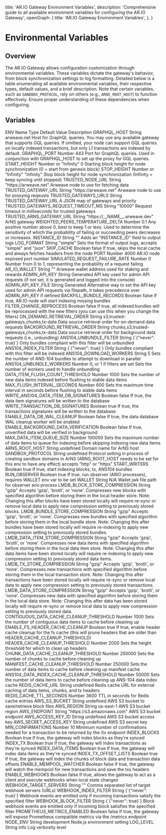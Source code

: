   title: 'AR.IO Gateway Environment Variables',
  description:
    'Comprehensive guide to all available environment variables for configuring the AR.IO Gateway',
  openGraph: {
    title: 'AR.IO Gateway Environment Variables',
  },
}



# Environmental Variables

## Overview

The AR.IO Gateway allows configuration customization through environmental variables. These variables dictate the gateway's behavior, from block synchronization settings to log formatting. Detailed below is a table enumerating all available environmental variables, their respective types, default values, and a brief description. Note that certain variables, such as `SANDBOX_PROTOCOL`, rely on others (e.g., `ARNS_ROOT_HOST`) to function effectively. Ensure proper understanding of these dependencies when configuring.

## Variables

<Table
  containerClassName="mx-auto max-w-full"
  containerStyle={{ width: '100%' }}
  style={{ minWidth: '800px' }}
>
  <Table.Head>
    <Table.Row>
      <Table.Header>ENV Name</Table.Header>
      <Table.Header>Type</Table.Header>
      <Table.Header>Default Value</Table.Header>
      <Table.Header>Description</Table.Header>
    </Table.Row>
  </Table.Head>
  <Table.Body>
    <Table.Row>
      <Table.Cell className="font-semibold">GRAPHQL_HOST</Table.Cell>
      <Table.Cell>String</Table.Cell>
      <Table.Cell>arweave.net</Table.Cell>
      <Table.Cell>
        Host for GraphQL queries. You may use any available gateway that
        supports GQL queries. If omitted, your node can support GQL queries on
        locally indexed transactions, but only L1 transactions are indexed by
        default.
      </Table.Cell>
    </Table.Row>
    <Table.Row>
      <Table.Cell className="font-semibold">GRAPHQL_PORT</Table.Cell>
      <Table.Cell>Number</Table.Cell>
      <Table.Cell>443</Table.Cell>
      <Table.Cell>
        Port for GraphQL queries. Used in conjunction with GRAPHQL_HOST to set
        up the proxy for GQL queries.
      </Table.Cell>
    </Table.Row>
    <Table.Row>
      <Table.Cell className="font-semibold">START_HEIGHT</Table.Cell>
      <Table.Cell>Number or "Infinity"</Table.Cell>
      <Table.Cell>0</Table.Cell>
      <Table.Cell>
        Starting block height for node synchronization (0 = start from genesis
        block)
      </Table.Cell>
    </Table.Row>
    <Table.Row>
      <Table.Cell className="font-semibold">STOP_HEIGHT</Table.Cell>
      <Table.Cell>Number or "Infinity"</Table.Cell>
      <Table.Cell>"Infinity"</Table.Cell>
      <Table.Cell>
        Stop block height for node synchronization (Infinity = keep syncing
        until stopped)
      </Table.Cell>
    </Table.Row>
    <Table.Row>
      <Table.Cell className="font-semibold">TRUSTED_NODE_URL</Table.Cell>
      <Table.Cell>String</Table.Cell>
      <Table.Cell>"https://arweave.net"</Table.Cell>
      <Table.Cell>Arweave node to use for fetching data</Table.Cell>
    </Table.Row>
    <Table.Row>
      <Table.Cell className="font-semibold">TRUSTED_GATEWAY_URL</Table.Cell>
      <Table.Cell>String</Table.Cell>
      <Table.Cell>"https://arweave.net"</Table.Cell>
      <Table.Cell>Arweave node to use for proxying reqeusts</Table.Cell>
    </Table.Row>
    <Table.Row>
      <Table.Cell className="font-semibold">TRUSTED_GATEWAYS_URLS</Table.Cell>
      <Table.Cell>String</Table.Cell>
      <Table.Cell>TRUSTED_GATEWAY_URL</Table.Cell>
      <Table.Cell>A JSON map of gateways and priority</Table.Cell>
    </Table.Row>
    <Table.Row>
      <Table.Cell className="font-semibold">
        TRUSTED_GATEWAYS_REQUEST_TIMEOUT_MS
      </Table.Cell>
      <Table.Cell>String</Table.Cell>
      <Table.Cell>"10000"</Table.Cell>
      <Table.Cell>
        Request timeout in milliseconds for trusted gateways
      </Table.Cell>
    </Table.Row>
    <Table.Row>
      <Table.Cell className="font-semibold">
        TRUSTED_ARNS_GATEWAY_URL
      </Table.Cell>
      <Table.Cell>String</Table.Cell>
      <Table.Cell>"https://__NAME__.arweave.dev"</Table.Cell>
      <Table.Cell>ArNS gateway</Table.Cell>
    </Table.Row>
    <Table.Row>
      <Table.Cell className="font-semibold">
        WEIGHTED_PEERS_TEMPERATURE_DELTA
      </Table.Cell>
      <Table.Cell>Number</Table.Cell>
      <Table.Cell>0.1</Table.Cell>
      <Table.Cell>
        Any positive number above 0, best to keep 1 or less. Used to determine
        the sensitivity of which the probability of failing or succeeding peers
        decreases or increases.
      </Table.Cell>
    </Table.Row>
    <Table.Row>
      <Table.Cell className="font-semibold">INSTANCE_ID</Table.Cell>
      <Table.Cell>String</Table.Cell>
      <Table.Cell>""</Table.Cell>
      <Table.Cell>Adds an "INSTANCE_ID" field to output logs</Table.Cell>
    </Table.Row>
    <Table.Row>
      <Table.Cell className="font-semibold">LOG_FORMAT</Table.Cell>
      <Table.Cell>String</Table.Cell>
      <Table.Cell>"simple"</Table.Cell>
      <Table.Cell>
        Sets the format of output logs, accepts "simple" and "json"
      </Table.Cell>
    </Table.Row>
    <Table.Row>
      <Table.Cell className="font-semibold">SKIP_CACHE</Table.Cell>
      <Table.Cell>Boolean</Table.Cell>
      <Table.Cell>false</Table.Cell>
      <Table.Cell>
        If true, skips the local cache and always fetches headers from the node
      </Table.Cell>
    </Table.Row>
    <Table.Row>
      <Table.Cell className="font-semibold">PORT</Table.Cell>
      <Table.Cell>Number</Table.Cell>
      <Table.Cell>4000</Table.Cell>
      <Table.Cell>AR.IO node exposed port number</Table.Cell>
    </Table.Row>
    <Table.Row>
      <Table.Cell className="font-semibold">
        SIMULATED_REQUEST_FAILURE_RATE
      </Table.Cell>
      <Table.Cell>Number</Table.Cell>
      <Table.Cell>0</Table.Cell>
      <Table.Cell>
        Number from 0 to 1, representing the probability of a request failing
      </Table.Cell>
    </Table.Row>
    <Table.Row>
      <Table.Cell className="font-semibold">AR_IO_WALLET</Table.Cell>
      <Table.Cell>String</Table.Cell>
      <Table.Cell>""</Table.Cell>
      <Table.Cell>
        Arweave wallet address used for staking and rewards
      </Table.Cell>
    </Table.Row>
    <Table.Row>
      <Table.Cell className="font-semibold">ADMIN_API_KEY</Table.Cell>
      <Table.Cell>String</Table.Cell>
      <Table.Cell>Generated</Table.Cell>
      <Table.Cell>
        API key used for admin API requests (if not set, it is generated and
        logged into the console)
      </Table.Cell>
    </Table.Row>
    <Table.Row>
      <Table.Cell className="font-semibold">ADMIN_API_KEY_FILE</Table.Cell>
      <Table.Cell>String</Table.Cell>
      <Table.Cell>Generated</Table.Cell>
      <Table.Cell>
        Alternative way to set the API key used for admin API requests via
        filepath, it takes precedence over ADMIN_API_KEY if defined
      </Table.Cell>
    </Table.Row>
    <Table.Row>
      <Table.Cell className="font-semibold">BACKFILL_BUNDLE_RECORDS</Table.Cell>
      <Table.Cell>Boolean</Table.Cell>
      <Table.Cell>false</Table.Cell>
      <Table.Cell>
        If true, AR.IO node will start indexing missing bundles
      </Table.Cell>
    </Table.Row>
    <Table.Row>
      <Table.Cell className="font-semibold">FILTER_CHANGE_REPROCESS</Table.Cell>
      <Table.Cell>Boolean</Table.Cell>
      <Table.Cell>false</Table.Cell>
      <Table.Cell>
        If true, all indexed bundles will be reprocessed with the new filters
        (you can use this when you change the filters)
      </Table.Cell>
    </Table.Row>
    <Table.Row>
      <Table.Cell className="font-semibold">
        ON_DEMAND_RETRIEVAL_ORDER
      </Table.Cell>
      <Table.Cell>String</Table.Cell>
      <Table.Cell>s3,trusted-gateways,chunks,tx-data</Table.Cell>
      <Table.Cell>
        Data source retrieval order for on-demand data requests
      </Table.Cell>
    </Table.Row>
    <Table.Row>
      <Table.Cell className="font-semibold">
        BACKGROUND_RETRIEVAL_ORDER
      </Table.Cell>
      <Table.Cell>String</Table.Cell>
      <Table.Cell>chunks,s3,trusted-gateways,chunks,tx-data</Table.Cell>
      <Table.Cell>
        Data source retrieval order for background data requests (i.e.,
        unbundling)
      </Table.Cell>
    </Table.Row>
    <Table.Row>
      <Table.Cell className="font-semibold">ANS104_UNBUNDLE_FILTER</Table.Cell>
      <Table.Cell>String</Table.Cell>
      <Table.Cell>{`{"never": true}`}</Table.Cell>
      <Table.Cell>
        Only bundles compliant with this filter will be unbundled
      </Table.Cell>
    </Table.Row>
    <Table.Row>
      <Table.Cell className="font-semibold">ANS104_INDEX_FILTER</Table.Cell>
      <Table.Cell>String</Table.Cell>
      <Table.Cell>{`{"never": true}`}</Table.Cell>
      <Table.Cell>
        Only bundles compliant with this filter will be indexed
      </Table.Cell>
    </Table.Row>
    <Table.Row>
      <Table.Cell className="font-semibold">ANS104_DOWNLOAD_WORKERS</Table.Cell>
      <Table.Cell>String</Table.Cell>
      <Table.Cell>5</Table.Cell>
      <Table.Cell>
        Sets the number of ANS-104 bundles to attempt to download in parallel
      </Table.Cell>
    </Table.Row>
    <Table.Row>
      <Table.Cell className="font-semibold">ANS104_UNBUNDLE_WORKERS</Table.Cell>
      <Table.Cell>Number</Table.Cell>
      <Table.Cell>0, or 1 if filters are set</Table.Cell>
      <Table.Cell>
        Sets the number of workers used to handle unbundling
      </Table.Cell>
    </Table.Row>
    <Table.Row>
      <Table.Cell className="font-semibold">
        DATA_ITEM_FLUSH_COUNT_THRESHOLD
      </Table.Cell>
      <Table.Cell>Number</Table.Cell>
      <Table.Cell>1000</Table.Cell>
      <Table.Cell>
        Sets the number of new data items indexed before flushing to stable data
        items
      </Table.Cell>
    </Table.Row>
    <Table.Row>
      <Table.Cell className="font-semibold">
        MAX_FLUSH_INTERVAL_SECONDS
      </Table.Cell>
      <Table.Cell>Number</Table.Cell>
      <Table.Cell>600</Table.Cell>
      <Table.Cell>
        Sets the maximum time interval in seconds before flushing to stable data
        items
      </Table.Cell>
    </Table.Row>
    <Table.Row>
      <Table.Cell className="font-semibold">
        WRITE_ANS104_DATA_ITEM_DB_SIGNATURES
      </Table.Cell>
      <Table.Cell>Boolean</Table.Cell>
      <Table.Cell>false</Table.Cell>
      <Table.Cell>
        If true, the data item signatures will be written to the database
      </Table.Cell>
    </Table.Row>
    <Table.Row>
      <Table.Cell className="font-semibold">
        WRITE_TRANSACTION_DB_SIGNATURES
      </Table.Cell>
      <Table.Cell>Boolean</Table.Cell>
      <Table.Cell>true</Table.Cell>
      <Table.Cell>
        If true, the transactions signatures will be written to the database
      </Table.Cell>
    </Table.Row>
    <Table.Row>
      <Table.Cell className="font-semibold">
        ENABLE_DATA_DB_WAL_CLEANUP
      </Table.Cell>
      <Table.Cell>Boolean</Table.Cell>
      <Table.Cell>false</Table.Cell>
      <Table.Cell>
        If true, the data database WAL cleanup worker will be enabled
      </Table.Cell>
    </Table.Row>
    <Table.Row>
      <Table.Cell className="font-semibold">
        ENABLE_BACKGROUND_DATA_VERIFICATION
      </Table.Cell>
      <Table.Cell>Boolean</Table.Cell>
      <Table.Cell>false</Table.Cell>
      <Table.Cell>
        If true, unverified data will be verified in background
      </Table.Cell>
    </Table.Row>
    <Table.Row>
      <Table.Cell className="font-semibold">
        MAX_DATA_ITEM_QUEUE_SIZE
      </Table.Cell>
      <Table.Cell>Number</Table.Cell>
      <Table.Cell>100000</Table.Cell>
      <Table.Cell>
        Sets the maximum number of data items to queue for indexing before
        skipping indexing new data items
      </Table.Cell>
    </Table.Row>
    <Table.Row>
      <Table.Cell className="font-semibold">ARNS_ROOT_HOST</Table.Cell>
      <Table.Cell>String</Table.Cell>
      <Table.Cell>undefined</Table.Cell>
      <Table.Cell>Domain name for ArNS host</Table.Cell>
    </Table.Row>
    <Table.Row>
      <Table.Cell className="font-semibold">SANDBOX_PROTOCOL</Table.Cell>
      <Table.Cell>String</Table.Cell>
      <Table.Cell>undefined</Table.Cell>
      <Table.Cell>
        Protocol setting in process of creating sandbox domains in ArNS
        (ARNS_ROOT_HOST needs to be set for this env to have any effect) accepts
        "http" or "https"
      </Table.Cell>
    </Table.Row>
    <Table.Row>
      <Table.Cell className="font-semibold">START_WRITERS</Table.Cell>
      <Table.Cell>Boolean</Table.Cell>
      <Table.Cell>true</Table.Cell>
      <Table.Cell>
        If true, start indexing blocks, tx, ANS104 bundles
      </Table.Cell>
    </Table.Row>
    <Table.Row>
      <Table.Cell className="font-semibold">RUN_OBSERVER</Table.Cell>
      <Table.Cell>Boolean</Table.Cell>
      <Table.Cell>true</Table.Cell>
      <Table.Cell>
        If true, run observer (ARIO processes), requires WALLET env var to be
        set
      </Table.Cell>
    </Table.Row>
    <Table.Row>
      <Table.Cell className="font-semibold">WALLET</Table.Cell>
      <Table.Cell>String</Table.Cell>
      <Table.Cell>N/A</Table.Cell>
      <Table.Cell>Wallet jwk file path for observer ario process</Table.Cell>
    </Table.Row>
    <Table.Row>
      <Table.Cell className="font-semibold">
        LMDB_BLOCK_STORE_COMPRESSION
      </Table.Cell>
      <Table.Cell>String</Table.Cell>
      <Table.Cell>"gzip"</Table.Cell>
      <Table.Cell>
        Accepts 'gzip', 'brotli', or 'none'. Compresses new blocks with
        specified algorithm before storing them in the local header store. Note:
        Changing this after blocks have been stored locally will require re-sync
        or remove local data to apply new compression setting to previously
        stored blocks.
      </Table.Cell>
    </Table.Row>
    <Table.Row>
      <Table.Cell className="font-semibold">
        LMDB_BUNDLE_STORE_COMPRESSION
      </Table.Cell>
      <Table.Cell>String</Table.Cell>
      <Table.Cell>"gzip"</Table.Cell>
      <Table.Cell>
        Accepts 'gzip', 'brotli', or 'none'. Compresses new bundles with
        specified algorithm before storing them in the local bundle store. Note:
        Changing this after bundles have been stored locally will require
        re-indexing to apply new compression setting to previously stored
        bundles.
      </Table.Cell>
    </Table.Row>
    <Table.Row>
      <Table.Cell className="font-semibold">
        LMDB_DATA_ITEM_STORE_COMPRESSION
      </Table.Cell>
      <Table.Cell>String</Table.Cell>
      <Table.Cell>"gzip"</Table.Cell>
      <Table.Cell>
        Accepts 'gzip', 'brotli', or 'none'. Compresses new data items with
        specified algorithm before storing them in the local data item store.
        Note: Changing this after data items have been stored locally will
        require re-indexing to apply new compression setting to previously
        stored data items.
      </Table.Cell>
    </Table.Row>
    <Table.Row>
      <Table.Cell className="font-semibold">
        LMDB_TX_STORE_COMPRESSION
      </Table.Cell>
      <Table.Cell>String</Table.Cell>
      <Table.Cell>"gzip"</Table.Cell>
      <Table.Cell>
        Accepts 'gzip', 'brotli', or 'none'. Compresses new transactions with
        specified algorithm before storing them in the local transaction store.
        Note: Changing this after transactions have been stored locally will
        require re-sync or remove local data to apply new compression setting to
        previously stored transactions.
      </Table.Cell>
    </Table.Row>
    <Table.Row>
      <Table.Cell className="font-semibold">
        LMDB_DATA_STORE_COMPRESSION
      </Table.Cell>
      <Table.Cell>String</Table.Cell>
      <Table.Cell>"gzip"</Table.Cell>
      <Table.Cell>
        Accepts 'gzip', 'brotli', or 'none'. Compresses new data with specified
        algorithm before storing them in the local data store. Note: Changing
        this after data has been stored locally will require re-sync or remove
        local data to apply new compression setting to previously stored data.
      </Table.Cell>
    </Table.Row>
    <Table.Row>
      <Table.Cell className="font-semibold">
        CONTIGUOUS_DATA_CACHE_CLEANUP_THRESHOLD
      </Table.Cell>
      <Table.Cell>Number</Table.Cell>
      <Table.Cell>1000</Table.Cell>
      <Table.Cell>
        Sets the number of contiguous data items to cache before cleaning up
      </Table.Cell>
    </Table.Row>
    <Table.Row>
      <Table.Cell className="font-semibold">
        ENABLE_FS_HEADER_CACHE_CLEANUP
      </Table.Cell>
      <Table.Cell>Boolean</Table.Cell>
      <Table.Cell>true</Table.Cell>
      <Table.Cell>
        If true, enable header cache cleanup for the fs cache (this will prune
        headers that are older than HEADER_CACHE_CLEANUP_THRESHOLD)
      </Table.Cell>
    </Table.Row>
    <Table.Row>
      <Table.Cell className="font-semibold">
        HEADER_CACHE_CLEANUP_THRESHOLD
      </Table.Cell>
      <Table.Cell>Number</Table.Cell>
      <Table.Cell>2000</Table.Cell>
      <Table.Cell>
        Sets the height threshold for which to clean up headers
      </Table.Cell>
    </Table.Row>
    <Table.Row>
      <Table.Cell className="font-semibold">
        CHUNK_DATA_CACHE_CLEANUP_THRESHOLD
      </Table.Cell>
      <Table.Cell>Number</Table.Cell>
      <Table.Cell>250000</Table.Cell>
      <Table.Cell>
        Sets the number of chunks to cache before cleaning up
      </Table.Cell>
    </Table.Row>
    <Table.Row>
      <Table.Cell className="font-semibold">
        MANIFEST_CACHE_CLEANUP_THRESHOLD
      </Table.Cell>
      <Table.Cell>Number</Table.Cell>
      <Table.Cell>250000</Table.Cell>
      <Table.Cell>
        Sets the number of data items to cache before cleaning up manifest cache
      </Table.Cell>
    </Table.Row>
    <Table.Row>
      <Table.Cell className="font-semibold">
        ANS104_DATA_INDEX_CACHE_CLEANUP_THRESHOLD
      </Table.Cell>
      <Table.Cell>Number</Table.Cell>
      <Table.Cell>50000</Table.Cell>
      <Table.Cell>
        Sets the number of data items to cache before cleaning up ANS-104 data
        index cache
      </Table.Cell>
    </Table.Row>
    <Table.Row>
      <Table.Cell className="font-semibold">REDIS_CACHE_URL</Table.Cell>
      <Table.Cell>String</Table.Cell>
      <Table.Cell>undefined</Table.Cell>
      <Table.Cell>
        Redis cache URL for external caching of data items, chunks, and tx
        headers
      </Table.Cell>
    </Table.Row>
    <Table.Row>
      <Table.Cell className="font-semibold">REDIS_CACHE_TTL_SECONDS</Table.Cell>
      <Table.Cell>Number</Table.Cell>
      <Table.Cell>3600</Table.Cell>
      <Table.Cell>TTL in seconds for Redis cache entries</Table.Cell>
    </Table.Row>
    <Table.Row>
      <Table.Cell className="font-semibold">AWS_S3_BUCKET</Table.Cell>
      <Table.Cell>String</Table.Cell>
      <Table.Cell>undefined</Table.Cell>
      <Table.Cell>AWS S3 bucket to save/retrieve block files</Table.Cell>
    </Table.Row>
    <Table.Row>
      <Table.Cell className="font-semibold">AWS_REGION</Table.Cell>
      <Table.Cell>String</Table.Cell>
      <Table.Cell>us-east-1</Table.Cell>
      <Table.Cell>AWS S3 bucket region</Table.Cell>
    </Table.Row>
    <Table.Row>
      <Table.Cell className="font-semibold">AWS_ENDPOINT</Table.Cell>
      <Table.Cell>String</Table.Cell>
      <Table.Cell>"https://s3.amazonaws.com"</Table.Cell>
      <Table.Cell>AWS S3 bucket endpoint</Table.Cell>
    </Table.Row>
    <Table.Row>
      <Table.Cell className="font-semibold">AWS_ACCESS_KEY_ID</Table.Cell>
      <Table.Cell>String</Table.Cell>
      <Table.Cell>undefined</Table.Cell>
      <Table.Cell>AWS S3 bucket access key</Table.Cell>
    </Table.Row>
    <Table.Row>
      <Table.Cell className="font-semibold">AWS_SECRET_ACCESS_KEY</Table.Cell>
      <Table.Cell>String</Table.Cell>
      <Table.Cell>undefined</Table.Cell>
      <Table.Cell>AWS S3 secret key</Table.Cell>
    </Table.Row>
    <Table.Row>
      <Table.Cell className="font-semibold">MIN_CONFIRMATIONS</Table.Cell>
      <Table.Cell>Number</Table.Cell>
      <Table.Cell>10</Table.Cell>
      <Table.Cell>
        Minimum number of confirmations needed for a transaction to be returned
        by the /tx endpoint
      </Table.Cell>
    </Table.Row>
    <Table.Row>
      <Table.Cell className="font-semibold">INDEX_BLOCKS</Table.Cell>
      <Table.Cell>Boolean</Table.Cell>
      <Table.Cell>true</Table.Cell>
      <Table.Cell>
        If true, the gateway will index blocks as they're synced
      </Table.Cell>
    </Table.Row>
    <Table.Row>
      <Table.Cell className="font-semibold">INDEX_TX</Table.Cell>
      <Table.Cell>Boolean</Table.Cell>
      <Table.Cell>true</Table.Cell>
      <Table.Cell>
        If true, the gateway will index transactions as they're synced
      </Table.Cell>
    </Table.Row>
    <Table.Row>
      <Table.Cell className="font-semibold">INDEX_DATA_ITEMS</Table.Cell>
      <Table.Cell>Boolean</Table.Cell>
      <Table.Cell>true</Table.Cell>
      <Table.Cell>
        If true, the gateway will index data items as they're synced
      </Table.Cell>
    </Table.Row>
    <Table.Row>
      <Table.Cell className="font-semibold">INDEX_TX_OFFSET_LISTS</Table.Cell>
      <Table.Cell>Boolean</Table.Cell>
      <Table.Cell>true</Table.Cell>
      <Table.Cell>
        If true, the gateway will index the chunks of block data and transaction
        data offsets
      </Table.Cell>
    </Table.Row>
    <Table.Row>
      <Table.Cell className="font-semibold">ENABLE_MEMPOOL_WATCHER</Table.Cell>
      <Table.Cell>Boolean</Table.Cell>
      <Table.Cell>false</Table.Cell>
      <Table.Cell>
        If true, the gateway will watch the mempool for new transactions and
        save the txs headers
      </Table.Cell>
    </Table.Row>
    <Table.Row>
      <Table.Cell className="font-semibold">ENABLE_WEBHOOKS</Table.Cell>
      <Table.Cell>Boolean</Table.Cell>
      <Table.Cell>false</Table.Cell>
      <Table.Cell>
        If true, allows the gateway to act as a client and execute webhooks when
        local state changes
      </Table.Cell>
    </Table.Row>
    <Table.Row>
      <Table.Cell className="font-semibold">WEBHOOK_TARGET_SERVERS</Table.Cell>
      <Table.Cell>String</Table.Cell>
      <Table.Cell>""</Table.Cell>
      <Table.Cell>
        Comma separated list of target webhook servers (URLs)
      </Table.Cell>
    </Table.Row>
    <Table.Row>
      <Table.Cell className="font-semibold">WEBHOOK_INDEX_FILTER</Table.Cell>
      <Table.Cell>String</Table.Cell>
      <Table.Cell>{`{"never": true}`}</Table.Cell>
      <Table.Cell>
        Webhook events are emitted only if incoming transactions satisfy the
        specified filter
      </Table.Cell>
    </Table.Row>
    <Table.Row>
      <Table.Cell className="font-semibold">WEBHOOK_BLOCK_FILTER</Table.Cell>
      <Table.Cell>String</Table.Cell>
      <Table.Cell>{`{"never": true}`}</Table.Cell>
      <Table.Cell>
        Block webhook events are emitted only if incoming block satisfies the
        specified filter
      </Table.Cell>
    </Table.Row>
    <Table.Row>
      <Table.Cell className="font-semibold">
        PROMETHEUS_METRICS_ENABLED
      </Table.Cell>
      <Table.Cell>Boolean</Table.Cell>
      <Table.Cell>false</Table.Cell>
      <Table.Cell>
        If true, the gateway will expose Prometheus compatible metrics via the
        /metrics endpoint
      </Table.Cell>
    </Table.Row>
    <Table.Row>
      <Table.Cell className="font-semibold">NODE_ENV</Table.Cell>
      <Table.Cell>String</Table.Cell>
      <Table.Cell>development</Table.Cell>
      <Table.Cell>Node.js environment setting</Table.Cell>
    </Table.Row>
    <Table.Row>
      <Table.Cell className="font-semibold">LOG_LEVEL</Table.Cell>
      <Table.Cell>String</Table.Cell>
      <Table.Cell>info</Table.Cell>
      <Table.Cell>Log verbosity level</Table.Cell>
    </Table.Row>
  </Table.Body>
</Table>
